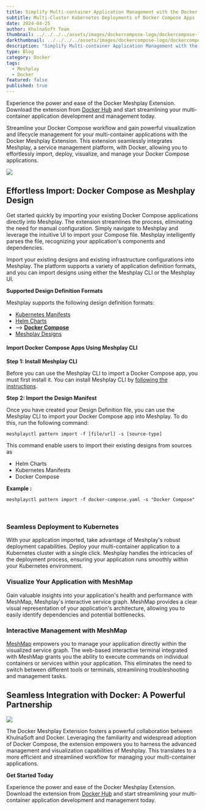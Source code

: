 ```yaml
---
title: Simplify Multi-container Application Management with the Docker Meshplay Extension
subtitle: Multi-Cluster Kubernetes Deployments of Docker Compose Apps
date: 2024-04-25
author: KhulnaSoft Team
thumbnail: ../../../../assets/images/dockercompose-logo/dockercompose-logo.webp
darkthumbnail: ../../../../assets/images/dockercompose-logo/dockercompose-logo.webp
description: "Simplify Multi-container Application Management with the Docker Meshplay Extension"
type: Blog
category: Docker
tags:
  - Meshplay
  - Docker
featured: false
published: true
---
```



<BlogWrapper>
<div class="intro"><p>
Experience the power and ease of the Docker Meshplay Extension. Download the extension from <a href="https://hub.docker.com/extensions/meshplay/docker-extension-meshplay">Docker Hub</a> and start streamlining your multi-container application development and management today.
</p></div>

<p>Streamline your Docker Compose workflow and gain powerful visualization and lifecycle management for your multi-container applications with the Docker Meshplay Extension. This extension seamlessly integrates Meshplay, a service management platform, with Docker, allowing you to effortlessly import, deploy, visualize, and manage your Docker Compose applications.</p>

<img src={dockercompose_logo} className="image-right-no-shadow" />

<h2>Effortless Import: Docker Compose as Meshplay Design</h2>

<p>Get started quickly by importing your existing Docker Compose applications directly into Meshplay. The extension streamlines the process, eliminating the need for manual configuration. Simply navigate to Meshplay and leverage the intuitive UI to import your Compose file. Meshplay intelligently parses the file, recognizing your application's components and dependencies.</p>

<p>Import your existing designs and existing infrastructure configurations into Meshplay. The platform supports a variety of application definition formats, and you can import designs using either the Meshplay CLI or the Meshplay UI.</p>

**Supported Design Definition Formats**

Meshplay supports the following design definition formats:

- [Kubernetes Manifests](https://kubernetes.io/docs/concepts/overview/working-with-objects/kubernetes-objects/)
- [Helm Charts](https://helm.sh/docs/topics/charts/)
- --> **[Docker Compose](https://docs.docker.com/compose/)**
- [Meshplay Designs](https://docs.meshplay.khulnasoft.com/concepts/logical/designs)

#### Import Docker Compose Apps Using Meshplay CLI

<strong>Step 1: Install Meshplay CLI</strong>

<p>
Before you can use the Meshplay CLI to import a Docker Compose app, you must first install it. You can install Meshplay CLI by <a href="https://docs.meshplay.khulnasoft.com/installation#install-meshplayctl">following the instructions</a>.
</p>

<strong>Step 2: Import the Design Manifest</strong>

Once you have created your Design Definition file, you can use the Meshplay CLI to import your Docker Compose app into Meshplay. To do this, run the following command:

```shell
meshplayctl pattern import -f [file/url] -s [source-type]
```

This command enable users to import their existing designs from sources as

- Helm Charts
- Kubernetes Manifests
- Docker Compose

**Example :**

```shell
meshplayctl pattern import -f docker-compose.yaml -s "Docker Compose"
```

<br />

### Seamless Deployment to Kubernetes

<p>With your application imported, take advantage of Meshplay's robust deployment capabilities.  Deploy your multi-container application to a Kubernetes cluster with a single click. Meshplay handles the intricacies of the deployment process, ensuring your application runs smoothly within your Kubernetes environment.</p>

### Visualize Your Application with MeshMap

Gain valuable insights into your application's health and performance with MeshMap, Meshplay's interactive service graph.  MeshMap provides a clear visual representation of your application's architecture,  allowing you to easily identify dependencies and potential bottlenecks.

### Interactive Management with MeshMap

[MeshMap](/cloud-native-management/meshmap) empowers you to manage your application directly within the visualized service graph.  The web-based interactive terminal integrated with MeshMap grants you the ability to execute commands on individual containers or services within your application. This eliminates the need to switch between different tools or terminals, streamlining troubleshooting and management tasks.

## Seamless Integration with Docker: A Powerful Partnership

<img src={DockerLogo} className="image-right-no-shadow" />

<p>The Docker Meshplay Extension fosters a powerful collaboration between <Link to="/company/news/khulnasoft-joins-docker-extension-program-bringing-kubernetes-and-service-mesh-management-to-docker-with-meshplay">KhulnaSoft and Docker</Link>. Leveraging the familiarity and widespread adoption of Docker Compose, the extension empowers you to harness the advanced management and visualization capabilities of Meshplay. This translates to a more efficient and streamlined workflow for managing your multi-container applications.</p>

<strong>Get Started Today</strong>

<p>Experience the power and ease of the Docker Meshplay Extension. Download the extension from <a href="https://hub.docker.com/extensions/meshplay/docker-extension-meshplay">Docker Hub</a> and start streamlining your multi-container application development and management today.</p>

</BlogWrapper>
